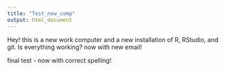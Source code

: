 ```yaml
---
title: "Test_new_comp"
output: html_document
---
```


Hey! this is a new work computer and a new installation of R, RStudio, and git.  Is everything working?  now with new email!

final test - now with correct spelling!